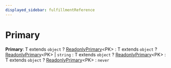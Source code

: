```yaml
---
displayed_sidebar: fulfillmentReference
---
```



# Primary

 **Primary**: T extends `object` ? [ReadonlyPrimary](../fulfillment.ReadonlyPrimary/page.mdx)&#60;PK&#62; : T extends `object` ? [ReadonlyPrimary](../fulfillment.ReadonlyPrimary/page.mdx)&#60;PK&#62; \| `string` : T extends `object` ? [ReadonlyPrimary](../fulfillment.ReadonlyPrimary/page.mdx)&#60;PK&#62; : T extends `object` ? [ReadonlyPrimary](../fulfillment.ReadonlyPrimary/page.mdx)&#60;PK&#62; : `never`
